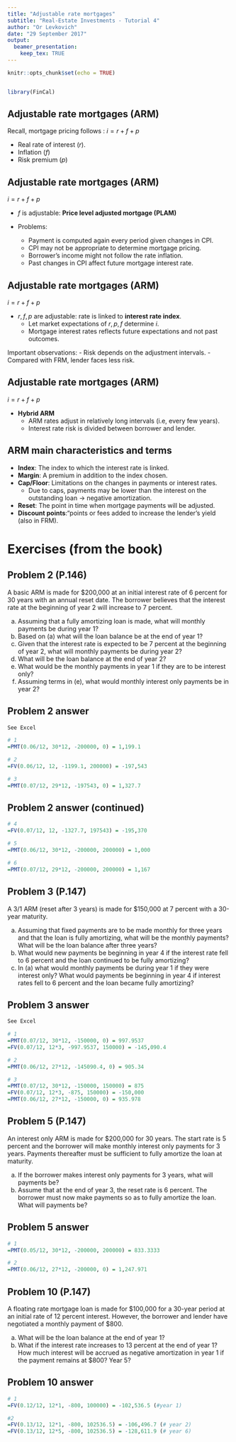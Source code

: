 ```yaml
---
title: "Adjustable rate mortgages"
subtitle: "Real-Estate Investments - Tutorial 4"
author: "Or Levkovich"
date: "29 September 2017"
output: 
  beamer_presentation:
    keep_tex: TRUE
---
```


```r
knitr::opts_chunk$set(echo = TRUE)


library(FinCal)
```

## Adjustable rate mortgages (ARM)

Recall, mortgage pricing follows : 
$i = r + f + p$

- Real rate of interest ($r$).
- Inflation ($f$)
- Risk premium ($p$)


## Adjustable rate mortgages (ARM)

$i = r + f + p$

- $f$ is adjustable: **Price level adjusted mortgage (PLAM)**

- Problems:
    - Payment is computed again every period given changes in CPI.
    - CPI may not be appropriate to determine mortgage pricing.
    - Borrower's income might not follow the rate inflation.
    - Past changes in CPI affect future mortgage interest rate.
    
    
## Adjustable rate mortgages (ARM)

$i = r + f + p$

- $r, f, p$ are adjustable: rate is linked to **interest rate index**.
    - Let market expectations of $r, p, f$ determine $i$.
    - Mortgage interest rates reflects future expectations and not past outcomes.
    
Important observations:
- Risk depends on the adjustment intervals.
- Compared with FRM, lender faces less risk. 


## Adjustable rate mortgages (ARM)

$i = r + f + p$

- **Hybrid ARM** 
    - ARM rates adjust in relatively long intervals (i.e, every few years).
    - Interest rate risk is divided between borrower and lender.

## ARM main characteristics and terms

- **Index**: The index to which the interest rate is linked.
- **Margin**: A premium in addition to the index chosen.
- **Cap/Floor**: Limitations on the changes in payments or interest rates.
    - Due to caps, payments may be lower than the interest on the outstanding loan $\rightarrow$ negative amortization.
- **Reset**: The point in time when mortgage payments will be adjusted.
- **Discount points**:"points or fees added to increase the lender’s yield (also in FRM).



# Exercises (from the book)
## Problem 2 (P.146)

\small

A basic ARM is made for $200,000 at an initial interest rate of 6 percent for 30 years with an annual reset date. The borrower believes that the interest rate at the beginning of year 2 will increase to 7 percent.

a. Assuming that a fully amortizing loan is made, what will monthly payments be during year 1?
b. Based on (a) what will the loan balance be at the end of year 1?
c. Given that the interest rate is expected to be 7 percent at the beginning of year 2, what will
monthly payments be during year 2?
d. What will be the loan balance at the end of year 2?
e. What would be the monthly payments in year 1 if they are to be interest only?
f. Assuming terms in (e), what would monthly interest only payments be in year 2?



## Problem 2 answer


```r
See Excel

# 1
=PMT(0.06/12, 30*12, -200000, 0) = 1,199.1

# 2
=FV(0.06/12, 12, -1199.1, 200000) = -197,543

# 3
=PMT(0.07/12, 29*12, -197543, 0) = 1,327.7
```

## Problem 2 answer (continued)

```r
# 4
=FV(0.07/12, 12, -1327.7, 197543) = -195,370

# 5 
=PMT(0.06/12, 30*12, -200000, 200000) = 1,000

# 6
=PMT(0.07/12, 29*12, -200000, 200000) = 1,167

```
\normalsize

## Problem 3 (P.147)

\small

A 3/1 ARM (reset after 3 years) is made for $150,000 at 7 percent with a 30-year maturity. 

a. Assuming that fixed payments are to be made monthly for three years and that the loan is fully amortizing, what will be the monthly payments? What will be the loan balance after three years?
b. What would new payments be beginning in year 4 if the interest rate fell to 6 percent and the loan continued to be fully amortizing?
c. In (a) what would monthly payments be during year 1 if they were interest only? What would payments be beginning in year 4 if interest rates fell to 6 percent and the loan became fully amortizing?


## Problem 3 answer

```r
See Excel

# 1
=PMT(0.07/12, 30*12, -150000, 0) = 997.9537
=FV(0.07/12, 12*3, -997.9537, 150000) = -145,090.4

# 2
=PMT(0.06/12, 27*12, -145090.4, 0) = 905.34

# 3
=PMT(0.07/12, 30*12, -150000, 150000) = 875
=FV(0.07/12, 12*3, -875, 150000) = -150,000
=PMT(0.06/12, 27*12, -150000, 0) = 935.978
```

\normalsize

## Problem 5 (P.147)

\small

An interest only ARM is made for $200,000 for 30 years. The start rate is 5 percent and the borrower will make monthly interest only payments for 3 years. Payments thereafter must be sufficient to fully amortize the loan at maturity. 

a. If the borrower makes interest only payments for 3 years, what will payments be? 
b. Assume that at the end of year 3, the reset rate is 6 percent. The borrower must now make payments so as to fully amortize the loan. What will payments be?


## Problem 5 answer

```r
# 1
=PMT(0.05/12, 30*12, -200000, 200000) = 833.3333

# 2
=PMT(0.06/12, 27*12, -200000, 0) = 1,247.971
```

\normalsize

## Problem 10 (P.147)

\small

A floating rate mortgage loan is made for \$100,000 for a 30-year period at an initial rate of 12 percent interest. However, the borrower and lender have negotiated a monthly payment of \$800. 

a. What will be the loan balance at the end of year 1? 
b. What if the interest rate increases to 13 percent at the end of year 1? How much interest will be accrued as negative amortization in year 1 if the payment remains at $800? Year 5?


## Problem 10 answer

```r
# 1
=FV(0.12/12, 12*1, -800, 100000) = -102,536.5 (#year 1)

#2
=FV(0.13/12, 12*1, -800, 102536.5) = -106,496.7 (# year 2)
=FV(0.13/12, 12*5, -800, 102536.5) = -128,611.9 (# year 6)

```